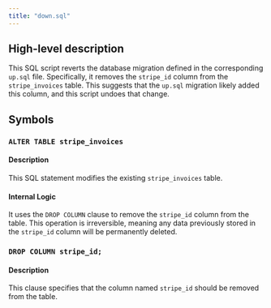```yaml
---
title: "down.sql"
---
```


## High-level description
This SQL script reverts the database migration defined in the corresponding `up.sql` file. Specifically, it removes the `stripe_id` column from the `stripe_invoices` table. This suggests that the `up.sql` migration likely added this column, and this script undoes that change.

## Symbols

### `ALTER TABLE stripe_invoices`
#### Description
This SQL statement modifies the existing `stripe_invoices` table.

#### Internal Logic
It uses the `DROP COLUMN` clause to remove the `stripe_id` column from the table. This operation is irreversible, meaning any data previously stored in the `stripe_id` column will be permanently deleted. 

### `DROP COLUMN stripe_id;`
#### Description
This clause specifies that the column named `stripe_id` should be removed from the table. 
